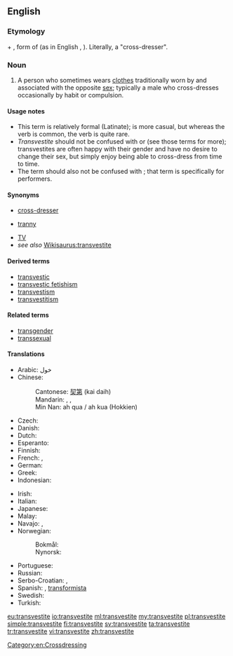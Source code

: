 ==English==
{{wikipedia}}

===Etymology===
{{etyl|la|en}} {{term|trans-|lang=la}} + {{term|vestite|lang=la}}, form of {{term|vestiō||I clothe, I dress|lang=la}} (as in English {{term|vestment|lang=en}}, {{term|vest|lang=en}}). Literally, a "cross-dresser".

===Noun===
{{en-noun}}

# A person who sometimes wears [[clothes]] traditionally worn by and associated with the opposite [[sex]]; typically a male who cross-dresses occasionally by habit or compulsion.

====Usage notes====
* This term is relatively formal (Latinate); {{term|cross-dresser|lang=en}} is more casual, but whereas the verb {{term|cross-dress|lang=en}} is common, the verb {{term|transvest|lang=en}} is quite rare.
* ''Transvestite'' should not be confused with {{m|en|transgender||having a gender different from one's natal sex}} or {{m|en|transsexual}} (see those terms for more); transvestites are often happy with their gender and have no desire to change their sex, but simply enjoy being able to cross-dress from time to time.
* The term should also not be confused with {{term|drag queen||male who wears women’s clothing for public performance}}; that term is specifically for performers.

====Synonyms====
* [[cross-dresser]]
* {{qualifier|pejorative}} [[tranny]]
* [[TV]]
* ''see also'' [[Wikisaurus:transvestite]]

====Derived terms====
* [[transvestic]]
* [[transvestic fetishism]]
* [[transvestism]]
* [[transvestitism]]

====Related terms====
* [[transgender]]
* [[transsexual]]

====Translations====
{{trans-top-also|cross-dresser|cross-dresser}}
* Arabic: خول
* Chinese:
*: Cantonese: [[契第]] (kai daih)
*: Mandarin: {{t|cmn|易裝癖|sc=Hani}}, {{t|cmn|易装癖|tr=yìzhūangpì|sc=Hani}}, {{t+|cmn|人妖|tr=rényāo|sc=Hani}}
*: Min Nan: ah qua / ah kua (Hokkien)
* Czech: {{t|cs|transvestita|m}}
* Danish: {{t|da|transvestit|c}}
* Dutch: {{t+|nl|travestiet}}
* Esperanto: {{t|eo|transvestulo}}
* Finnish: {{t+|fi|transvestiitti}}
* French: {{t+|fr|travesti}}, {{t+|fr|travelo|m}}
* German: {{t+|de|Transvestit}}
* Greek: {{t+|el|τραβεστί|n}}
* Indonesian: {{t+|id|banci}}
{{trans-mid}}
* Irish: {{t|ga|trasfheisteoir|m}}
* Italian: {{t+|it|travestito}}
* Japanese: {{t|ja|異性装者|tr=いせいそうしゃ, iseisōsha}}
* Malay: {{t|ms|mak nyah}}
* Navajo: {{t|nv|háádadiitʼįįhígíí}}, {{t|nv|łaʼinidílnééh}}
* Norwegian:
*: Bokmål: {{t|no|transvestitt|m}}
*: Nynorsk: {{t|nn|transvestitt|m}}
* Portuguese: {{t+|pt|travesti|m|f}}
* Russian: {{t+|ru|трансвести́т|m}}
* Serbo-Croatian: {{t|sh|трансвестит|m|sc=Cyrl}}, {{t|sh|transvestit|m}}
* Spanish: {{t|es|travesti}}, [[transformista]] {{qualifier|Venezuela}}
* Swedish: {{t+|sv|transvestit|c}}
* Turkish: {{t+|tr|travesti}}
{{trans-bottom}}

[[Category:en:Crossdressing]]

[[eu:transvestite]]
[[io:transvestite]]
[[ml:transvestite]]
[[my:transvestite]]
[[pl:transvestite]]
[[simple:transvestite]]
[[fi:transvestite]]
[[sv:transvestite]]
[[ta:transvestite]]
[[tr:transvestite]]
[[vi:transvestite]]
[[zh:transvestite]]